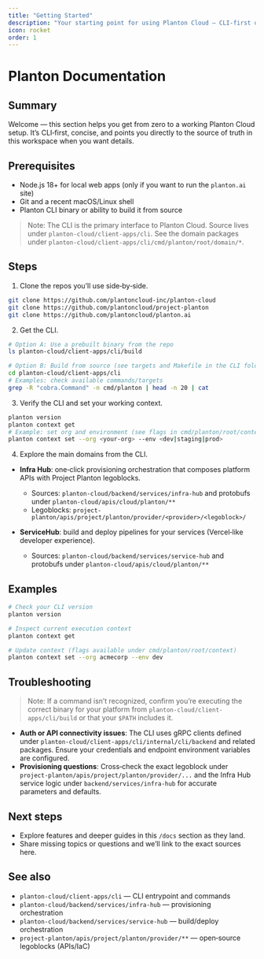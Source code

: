 ```yaml
---
title: "Getting Started"
description: "Your starting point for using Planton Cloud — CLI-first quickstart, sources, and next steps."
icon: rocket
order: 1
---
```


# Planton Documentation

## Summary
Welcome — this section helps you get from zero to a working Planton Cloud setup. It’s CLI‑first, concise, and points you directly to the source of truth in this workspace when you want details.

## Prerequisites
- Node.js 18+ for local web apps (only if you want to run the `planton.ai` site)
- Git and a recent macOS/Linux shell
- Planton CLI binary or ability to build it from source

> Note: The CLI is the primary interface to Planton Cloud. Source lives under `planton-cloud/client-apps/cli`. See the domain packages under `planton-cloud/client-apps/cli/cmd/planton/root/domain/*`.

## Steps
1. Clone the repos you’ll use side‑by‑side.

```bash
git clone https://github.com/plantoncloud-inc/planton-cloud
git clone https://github.com/plantoncloud/project-planton
git clone https://github.com/plantoncloud/planton.ai
```

2. Get the CLI.

```bash
# Option A: Use a prebuilt binary from the repo
ls planton-cloud/client-apps/cli/build

# Option B: Build from source (see targets and Makefile in the CLI folder)
cd planton-cloud/client-apps/cli
# Examples: check available commands/targets
grep -R "cobra.Command" -n cmd/planton | head -n 20 | cat
```

3. Verify the CLI and set your working context.

```bash
planton version
planton context get
# Example: set org and environment (see flags in cmd/planton/root/context/*.go)
planton context set --org <your-org> --env <dev|staging|prod>
```

4. Explore the main domains from the CLI.

- **Infra Hub**: one‑click provisioning orchestration that composes platform APIs with Project Planton legoblocks.
  - Sources: `planton-cloud/backend/services/infra-hub` and protobufs under `planton-cloud/apis/cloud/planton/**`
  - Legoblocks: `project-planton/apis/project/planton/provider/<provider>/<legoblock>/`

- **ServiceHub**: build and deploy pipelines for your services (Vercel‑like developer experience).
  - Sources: `planton-cloud/backend/services/service-hub` and protobufs under `planton-cloud/apis/cloud/planton/**`

## Examples
```bash
# Check your CLI version
planton version

# Inspect current execution context
planton context get

# Update context (flags available under cmd/planton/root/context)
planton context set --org acmecorp --env dev
```

## Troubleshooting
> Note: If a command isn’t recognized, confirm you’re executing the correct binary for your platform from `planton-cloud/client-apps/cli/build` or that your `$PATH` includes it.

- **Auth or API connectivity issues**: The CLI uses gRPC clients defined under `planton-cloud/client-apps/cli/internal/cli/backend` and related packages. Ensure your credentials and endpoint environment variables are configured.
- **Provisioning questions**: Cross‑check the exact legoblock under `project-planton/apis/project/planton/provider/...` and the Infra Hub service logic under `backend/services/infra-hub` for accurate parameters and defaults.

## Next steps
- Explore features and deeper guides in this `/docs` section as they land.
- Share missing topics or questions and we’ll link to the exact sources here.

## See also
- `planton-cloud/client-apps/cli` — CLI entrypoint and commands
- `planton-cloud/backend/services/infra-hub` — provisioning orchestration
- `planton-cloud/backend/services/service-hub` — build/deploy orchestration
- `project-planton/apis/project/planton/provider/**` — open‑source legoblocks (APIs/IaC)
